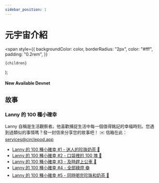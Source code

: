 ```yaml
---
sidebar_position: 1
---
```


# 元宇宙介紹

  <span
    style={{
      backgroundColor: color,
      borderRadius: "2px",
      color: "#fff",
      padding: "0.2rem",
    }}
  >
    {children}
  </span>
);

#### New Available <Highlight color="#25c2a0">Devnet</Highlight>

## 故事

### Lanny 的 100 種小確幸
Lanny 自稱是生活觀察者。他喜歡捕捉生活中每一個值得銘記的幸福時刻。您遇到過類似的事情嗎？發一封信來分享您的故事吧！
✉️ 信箱在此： [services@circlepod.app](mailto:services@circlepod.app)

- [Lanny 的 100 種小確幸 #1 - 迷人的珍珠奶茶 🧋](/docs/universe/stories/100/ep1)
- [Lanny 的 100 種小確幸 #2 - 口袋裡的 100 塊 🤑](/docs/universe/stories/100/ep2)
- [Lanny 的 100 種小確幸 #3 - 及時趕上公車 🚌](/docs/universe/stories/100/ep3)
- [Lanny 的 100 種小確幸 #4 - 全部綠燈 🟢](/docs/universe/stories/100/ep4)
- [Lanny 的 100 種小確幸 #5 - 同時喝完珍珠和奶茶 🧋](/docs/universe/stories/100/ep5)

